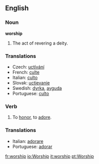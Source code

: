 ==English==

===Noun===
'''worship'''   {{uncountable}}

# The act of revering a deity.

===Translations===
*Czech: [[uctívání]]  {{n}}
*French: [[culte]] {{m}}
*Italian: [[culto]] {{m}}
*Slovak: [[uctievanie]]  {{n}}
*Swedish: [[dyrka]], [[avguda]]
*Portuguese: [[culto]] {{m}}

===Verb===
{{en-infl-reg-consonant|worship||}}

# To [[honor]], to [[adore]].

===Translations===

*Italian: [[adorare]] 
*Portuguese: [[adorar]]

[[fr:worship]]
[[io:Worship]]
[[it:worship]]
[[pt:Worship]]